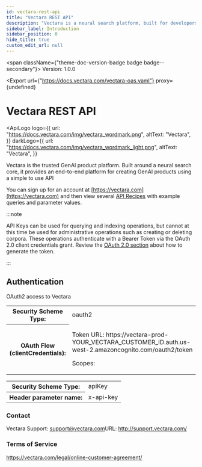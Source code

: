 ```yaml
---
id: vectara-rest-api
title: "Vectara REST API"
description: "Vectara is a neural search platform, built for developers to get the most out of their data."
sidebar_label: Introduction
sidebar_position: 0
hide_title: true
custom_edit_url: null
---
```



<span className={"theme-doc-version-badge badge badge--secondary"}>
  Version: 1.0.0
</span>

<Export
  url={"https://docs.vectara.com/vectara-oas.yaml"}
  proxy={undefined}
></Export>

# Vectara REST API

<ApiLogo
  logo={{
    url: "https://docs.vectara.com/img/vectara_wordmark.png",
    altText: "Vectara",
  }}
  darkLogo={{
    url: "https://docs.vectara.com/img/vectara_wordmark_light.png",
    altText: "Vectara",
  }}
></ApiLogo>

Vectara is the trusted GenAI product platform. Built around a neural search
core, it provides an end-to-end platform for creating GenAI products using
a simple to use API

You can sign up for an account at [https://vectara.com](https://vectara.com) and
then view several [API Recipes](/docs/api-recipes) with example queries
and parameter values.

:::note

API Keys can be used for querying and indexing operations, but cannot at this
time be used for administrative operations such as creating or deleting
corpora. These operations authenticate with a Bearer Token via the
OAuth 2.0 client credentials grant. Review the [OAuth 2.0 section](/docs/learn/authentication/oauth-2) about
how to generate the token.

:::

<div style={{"marginBottom":"2rem"}}><h2 id={"authentication"} style={{"marginBottom":"1rem"}}>Authentication</h2><SchemaTabs className={"openapi-tabs__security-schemes"}><TabItem label={"OAuth 2.0: oAuth"} value={"oAuth"}>

OAuth2 access to Vectara

<div><table><tbody><tr><th>Security Scheme Type:</th><td>oauth2</td></tr><tr><th>OAuth Flow (clientCredentials):</th><td><p>Token URL: https://vectara-prod-YOUR_VECTARA_CUSTOMER_ID.auth.us-west-2.amazoncognito.com/oauth2/token</p><span>Scopes:</span><ul></ul></td></tr></tbody></table></div></TabItem><TabItem label={"API Key: ApiKeyAuth"} value={"ApiKeyAuth"}><div><table><tbody><tr><th>Security Scheme Type:</th><td>apiKey</td></tr><tr><th>Header parameter name:</th><td>x-api-key</td></tr></tbody></table></div></TabItem></SchemaTabs></div><div style={{"display":"flex","flexDirection":"column","marginBottom":"var(--ifm-paragraph-margin-bottom)"}}><h3 style={{"marginBottom":"0.25rem"}}>Contact</h3><span>Vectara Support: <a href={"mailto:support@vectara.com"}>support@vectara.com</a></span><span>URL: <a href={"http://support.vectara.com/"}>http://support.vectara.com/</a></span></div><div style={{"marginBottom":"var(--ifm-paragraph-margin-bottom)"}}><h3 style={{"marginBottom":"0.25rem"}}>Terms of Service</h3><a href={"https://vectara.com/legal/online-customer-agreement/"}>https://vectara.com/legal/online-customer-agreement/</a></div>


